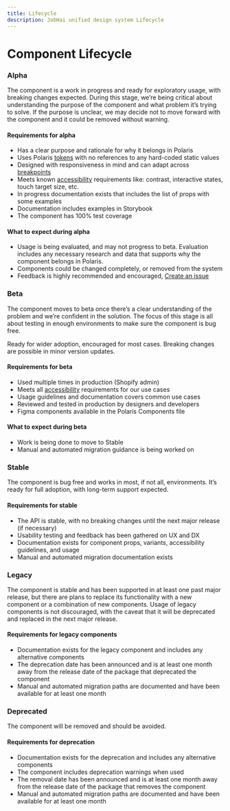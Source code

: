 ```yaml
---
title: Lifecycle
description: JobHai unified design system Lifecycle
---
```


# Component Lifecycle

 
### Alpha

The component is a work in progress and ready for exploratory usage, with breaking changes expected. 
During this stage, we’re being critical about understanding the purpose of the component and what problem it’s trying to solve.
If the purpose is unclear, we may decide not to move forward with the component and it could be removed without warning.

#### Requirements for alpha

- Has a clear purpose and rationale for why it belongs in Polaris
- Uses Polaris [tokens](https://polaris.shopify.com/tokens) with no references to any hard-coded static values
- Designed with responsiveness in mind and can adapt across [breakpoints](https://polaris.shopify.com/tokens/breakpoints)
- Meets known [accessibility](https://polaris.shopify.com/foundations/accessibility) requirements like: contrast, interactive states, touch target size, etc.
- In progress documentation exists that includes the list of props with some examples
- Documentation includes examples in Storybook
- The component has 100% test coverage

#### What to expect during alpha

- Usage is being evaluated, and may not progress to beta. Evaluation includes any necessary research and data that supports why the component belongs in Polaris.
- Components could be changed completely, or removed from the system
- Feedback is highly recommended and encouraged, [Create an issue](https://github.com/Shopify/polaris/issues/new)



### Beta

The component moves to beta once there’s a clear understanding of the problem and we’re confident in the solution. The focus of this stage is all about testing in enough environments to make sure the component is bug free.

Ready for wider adoption, encouraged for most cases. Breaking changes are possible in minor version updates.

#### Requirements for beta

- Used multiple times in production (Shopify admin)
- Meets all [accessibility](https://polaris.shopify.com/foundations/accessibility) requirements for our use cases
- Usage guidelines and documentation covers common use cases
- Reviewed and tested in production by designers and developers
- Figma components available in the Polaris Components file

#### What to expect during beta

- Work is being done to move to Stable
- Manual and automated migration guidance is being worked on

### Stable

The component is bug free and works in most, if not all, environments. It’s ready for full adoption, with long-term support expected.

#### Requirements for stable

- The API is stable, with no breaking changes until the next major release (if necessary)
- Usability testing and feedback has been gathered on UX and DX
- Documentation exists for component props, variants, accessibility guidelines, and usage
- Manual and automated migration documentation exists



### Legacy

The component is stable and has been supported in at least one past major release, but there are plans to replace its functionality with a new component or a combination of new components. Usage of legacy components is not discouraged, with the caveat that it will be deprecated and replaced in the next major release.

#### Requirements for legacy components

- Documentation exists for the legacy component and includes any alternative components
- The deprecation date has been announced and is at least one month away from the release date of the package that deprecated the component
- Manual and automated migration paths are documented and have been available for at least one month



### Deprecated

The component will be removed and should be avoided.

#### Requirements for deprecation

- Documentation exists for the deprecation and includes any alternative components
- The component includes deprecation warnings when used
- The removal date has been announced and is at least one month away from the release date of the package that removes the component
- Manual and automated migration paths are documented and have been available for at least one month

